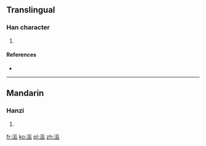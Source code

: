 ==Translingual==

===Han character===
{{Han char|rn=85|rad=水|as=06|sn=9|four=32161|canj=EHMR}}

# {{defn|Han|sort=水06}}

====References====
* {{Han ref|kx=0619.260|dkj=17361|dj=1014.170|hdz=31611.040|uh=6D09|ud=27913|bh=CFAC|bd=53164}}

----

==Mandarin==

===Hanzi===
{{cmn-hanzi|pin=[[hòu]] ([[hou4]])|wg=hou<sup>4</sup>}}

# {{defn|lang=cmn|sort=水06}}

[[fr:洉]]
[[ko:洉]]
[[pl:洉]]
[[zh:洉]]